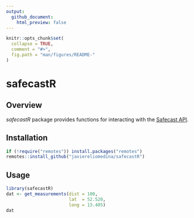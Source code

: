 ```yaml
---
output:
  github_document:
    html_preview: false
---
```


```r

knitr::opts_chunk$set(
  collapse = TRUE,
  comment = "#>",
  fig.path = "man/figures/README-"
)

```

# safecastR

## Overview

*safecastR* package provides functions for interacting with the [Safecast API](https://api.safecast.org/).

## Installation

```r

if (!require("remotes")) install.packages("remotes")
remotes::install_github("javiereliomedina/safecastR")

```

## Usage

```r

library(safecastR) 
dat <- get_measurements(dist = 100,
                        lat  = 52.520, 
                        long = 13.405)
dat

```

